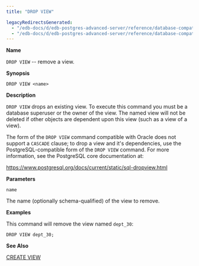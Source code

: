 ```yaml
---
title: "DROP VIEW"

legacyRedirectsGenerated:
  - "/edb-docs/d/edb-postgres-advanced-server/reference/database-compatibility-for-oracle-developers-sql-guide/13/drop_view.html"
  - "/edb-docs/d/edb-postgres-advanced-server/reference/database-compatibility-for-oracle-developers-sql-guide/latest/drop_view.html"
---
```


<div id="drop_view" class="registered_link"></div>

**Name**

`DROP VIEW` -- remove a view.

**Synopsis**

```text
DROP VIEW <name>
```

**Description**

`DROP VIEW` drops an existing view. To execute this command you must be a database superuser or the owner of the view. The named view will not be deleted if other objects are dependent upon this view (such as a view of a view).

The form of the `DROP VIEW` command compatible with Oracle does not support a `CASCADE` clause; to drop a view and it's dependencies, use the PostgreSQL-compatible form of the `DROP VIEW` command. For more information, see the PostgreSQL core documentation at:

<https://www.postgresql.org/docs/current/static/sql-dropview.html>

**Parameters**

`name`

 The name (optionally schema-qualified) of the view to remove.

**Examples**

This command will remove the view named `dept_30`:

```text
DROP VIEW dept_30;
```

**See Also**

[CREATE VIEW](43_create_view/#create_view)
